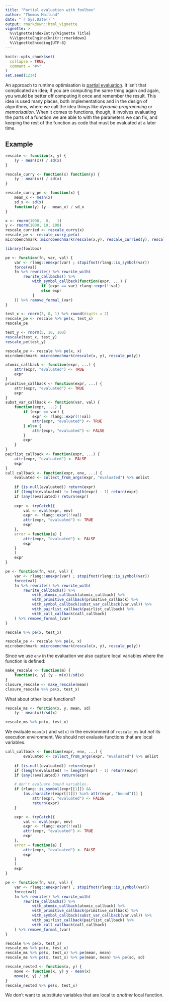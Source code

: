 ```yaml
---
title: "Partial evaluation with foolbox"
author: "Thomas Mailund"
date: "`r Sys.Date()`"
output: rmarkdown::html_vignette
vignette: >
  %\VignetteIndexEntry{Vignette Title}
  %\VignetteEngine{knitr::rmarkdown}
  %\VignetteEncoding{UTF-8}
---
```


```r
knitr::opts_chunk$set(
  collapse = TRUE,
  comment = "#>"
)
set.seed(1234)
```

An approach to runtime optimisation is [partial evaluation](https://en.wikipedia.org/wiki/Partial_evaluation). It isn't that complicated an idea; if you are computing the same thing again and again, you would be better off computing it once and remember the result. This idea is used many places, both implementations and in the design of algorithms, where we call the idea things like *dynamic programming* or *memorisation*. When it comes to functions, though, it involves evaluating the parts of a function we are able to with the parameters we can fix, and keeping the rest of the function as code that must be evaluated at a later time.

## Example

```r
rescale <- function(x, y) {
    (y - mean(x)) / sd(x)
}
```

```r
rescale_curry <- function(x) function(y) {
    (y - mean(x)) / sd(x)
}
```

```r
rescale_curry_pe <- function(x) {
    mean_x <- mean(x)
    sd_x <- sd(x)
    function(y) (y - mean_x) / sd_x
}
```

```r
x <- rnorm(1000,  0,   1)
y <- rnorm(1000, 10, 100)
rescale_curried <- rescale_curry(x)
rescale_pe <- rescale_curry_pe(x)
microbenchmark::microbenchmark(rescale(x,y), rescale_curried(y), rescale_pe(y))
```

```r
library(foolbox)

pe <- function(fn, var, val) {
    var <- rlang::enexpr(var) ; stopifnot(rlang::is_symbol(var))
    force(val)
    fn %>% rewrite() %>% rewrite_with(
        rewrite_callbacks() %>%
            with_symbol_callback(function(expr, ...) {
                if (expr == var) rlang::expr(!!val)
                else expr
            }
    )) %>% remove_formal_(var)
}
```

```r
test_x <- rnorm(3, 0, 1) %>% round(digits = 2)
rescale_pe <- rescale %>% pe(x, test_x)
rescale_pe

test_y <- rnorm(5, 10, 100)
rescale(test_x, test_y)
rescale_pe(test_y)
```

```r
rescale_pe <- rescale %>% pe(x, x)
microbenchmark::microbenchmark(rescale(x, y), rescale_pe(y))
```

```r
atomic_callback <- function(expr, ...) {
    attr(expr, "evaluated") <- TRUE
    expr
}
primitive_callback <- function(expr, ...) {
    attr(expr, "evaluated") <- TRUE
    expr
}
subst_var_callback <- function(var, val) {
    function(expr, ...) {
        if (expr == var) {
            expr <- rlang::expr(!!val)
            attr(expr, "evaluated") <- TRUE
        } else {
            attr(expr, "evaluated") <- FALSE
        }
        expr
    }
}
pairlist_callback <- function(expr, ...) {
    attr(expr, "evaluated") <- FALSE
    expr
}
call_callback <- function(expr, env, ...) {
    evaluated <- collect_from_args(expr, "evaluated") %>% unlist
    
    if (is.null(evaluated)) return(expr)
    if (length(evaluated) != length(expr) - 1) return(expr)
    if (any(!evaluated)) return(expr)
    
    expr <- tryCatch({
        val <- eval(expr, env)
        expr <- rlang::expr(!!val)
        attr(expr, "evaluated") <- TRUE
        expr
    },
    error = function(e) {
        attr(expr, "evaluated") <- FALSE
        expr
    }
    )
    expr 
}

pe <- function(fn, var, val) {
    var <- rlang::enexpr(var) ; stopifnot(rlang::is_symbol(var))
    force(val)
    fn %>% rewrite() %>% rewrite_with(
        rewrite_callbacks() %>%
            with_atomic_callback(atomic_callback) %>%
            with_primitive_callback(primitive_callback) %>%
            with_symbol_callback(subst_var_callback(var,val)) %>%
            with_pairlist_callback(pairlist_callback) %>%
            with_call_callback(call_callback)
    ) %>% remove_formal_(var)
}

rescale %>% pe(x, test_x)
```

```r
rescale_pe <- rescale %>% pe(x, x)
microbenchmark::microbenchmark(rescale(x, y), rescale_pe(y))
```

Since we use `env` in the evaluation we also capture local variables where the function is defined:

```r
make_rescale <- function(m) {
    function(x, y) (y - m(x))/sd(x)
}
closure_rescale <- make_rescale(mean)
closure_rescale %>% pe(x, test_x)
```


What about other local functions?

```r
rescale_ms <- function(x, y, mean, sd)
    (y - mean(x))/sd(x)

rescale_ms %>% pe(x, test_x)
```

We evaluate `mean(x)` and `sd(x)` in the environment of `rescale_ms` but *not* its execution environment. We should not evaluate functions that are local variables.

```r
call_callback <- function(expr, env, ...) {
        evaluated <- collect_from_args(expr, "evaluated") %>% unlist
    
    if (is.null(evaluated)) return(expr)
    if (length(evaluated) != length(expr) - 1) return(expr)
    if (any(!evaluated)) return(expr)

    # don't evaluate bound variables.
    if (rlang::is_symbol(expr[[1]]) &&
        (as.character(expr[[1]]) %in% attr(expr, "bound"))) {
            attr(expr, "evaluated") <- FALSE
            return(expr)
    }

    expr <- tryCatch({
        val <- eval(expr, env)
        expr <- rlang::expr(!!val)
        attr(expr, "evaluated") <- TRUE
        expr
    },
    error = function(e) {
        attr(expr, "evaluated") <- FALSE
        expr
    }
    )
    expr  
}

pe <- function(fn, var, val) {
    var <- rlang::enexpr(var) ; stopifnot(rlang::is_symbol(var))
    force(val)
    fn %>% rewrite() %>% rewrite_with(
        rewrite_callbacks() %>%
            with_atomic_callback(atomic_callback) %>%
            with_primitive_callback(primitive_callback) %>%
            with_symbol_callback(subst_var_callback(var,val)) %>%
            with_pairlist_callback(pairlist_callback) %>%
            with_call_callback(call_callback)
    ) %>% remove_formal_(var)
}

rescale %>% pe(x, test_x)
rescale_ms %>% pe(x, test_x)
rescale_ms %>% pe(x, test_x) %>% pe(mean, mean)
rescale_ms %>% pe(x, test_x) %>% pe(mean, mean) %>% pe(sd, sd)
```


```r
rescale_nested <- function(x, y) {
    move <- function(x, y) y - mean(x)
    move(x, y) / sd
}
rescale_nested %>% pe(x, test_x)
```

We don't want to substitute variables that are local to *another* local function.

